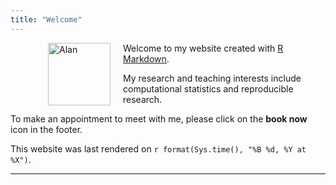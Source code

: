 ```yaml
---
title: "Welcome"
---
```


<figure>
<img src="./images/AlanBW.jpg" alt="Alan" align="left" hspace="20" style="width:100px;height:100px;">
</figure>
 
Welcome to my website created with [R Markdown](http://rmarkdown.rstudio.com/index.html).  

My research and teaching interests include computational statistics and reproducible research.

To make an appointment to meet with me, please click on the **book now** icon in the footer.  

This website was last rendered on `r format(Sys.time(), "%B %d, %Y at %X")`.



* * *
